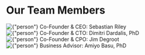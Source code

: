 # Our Team Members


<div className={"nx-w-full nx-flex nx-flex-col nx-justify-center nx-pt-12 nx-gap-4"}>
    <div className={"nx-flex nx-flex-col nx-items-center"}>
        <Image
            className={""}
            priority
            src={member}
            alt={"person"}
        />
        Co-Founder & CEO: Sebastian Riley
    </div>
    <div className={"nx-flex nx-flex-col nx-items-center"}>
        <Image
            priority
            src={member2}
            alt={"person"}
        />
        Co-Founder & CTO: Dimitri Dardalis, PhD
    </div>
    <div className={"nx-flex nx-flex-col nx-items-center"}>
        <Image
            priority
            src={member3}
            alt={"person"}
            width={150}
            height={170}
            style={{width: "150px", height: "170px"}}
        />
        Co-Founder & CPO: Jim Degroot
    </div>
    <div className={"nx-flex nx-flex-col nx-items-center"}>
        <Image
            priority
            src={member4}
            alt={"person"}
        />
        Business Advisor: Amiyo Basu, PhD
    </div>
</div>